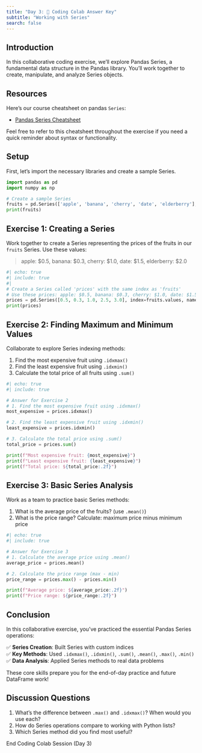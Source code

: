 ```yaml
---
title: "Day 3: 🙌 Coding Colab Answer Key"
subtitle: "Working with Series"
search: false
---
```


## Introduction

In this collaborative coding exercise, we'll explore Pandas Series, a fundamental data structure in the Pandas library. You'll work together to create, manipulate, and analyze Series objects.

## Resources

Here's our course cheatsheet on pandas `Series`:

- [Pandas Series Cheatsheet](../cheatsheets/pandas_series.qmd)

Feel free to refer to this cheatsheet throughout the exercise if you need a quick reminder about syntax or functionality.

## Setup

First, let's import the necessary libraries and create a sample Series.

```python
import pandas as pd
import numpy as np

# Create a sample Series
fruits = pd.Series(['apple', 'banana', 'cherry', 'date', 'elderberry'], name='Fruits')
print(fruits)
```

## Exercise 1: Creating a Series

Work together to create a Series representing the prices of the fruits in our `fruits` Series. Use these values:

> apple: $0.5, banana: $0.3, cherry: $1.0, date: $1.5, elderberry: $2.0


```python
#| echo: true
#| include: true
#| 
# Create a Series called 'prices' with the same index as 'fruits'
# Use these prices: apple: $0.5, banana: $0.3, cherry: $1.0, date: $1.5, elderberry: $2.0
prices = pd.Series([0.5, 0.3, 1.0, 2.5, 3.0], index=fruits.values, name='Prices')
print(prices)
```


## Exercise 2: Finding Maximum and Minimum Values

Collaborate to explore Series indexing methods:

1. Find the most expensive fruit using `.idxmax()`
2. Find the least expensive fruit using `.idxmin()`  
3. Calculate the total price of all fruits using `.sum()`

```python
#| echo: true
#| include: true

# Answer for Exercise 2
# 1. Find the most expensive fruit using .idxmax()
most_expensive = prices.idxmax()

# 2. Find the least expensive fruit using .idxmin()
least_expensive = prices.idxmin()

# 3. Calculate the total price using .sum()
total_price = prices.sum()

print(f"Most expensive fruit: {most_expensive}")
print(f"Least expensive fruit: {least_expensive}")
print(f"Total price: ${total_price:.2f}")
```


## Exercise 3: Basic Series Analysis

Work as a team to practice basic Series methods:

1. What is the average price of the fruits? (use `.mean()`)
2. What is the price range? Calculate: maximum price minus minimum price

```python
#| echo: true
#| include: true

# Answer for Exercise 3
# 1. Calculate the average price using .mean()
average_price = prices.mean()

# 2. Calculate the price range (max - min)
price_range = prices.max() - prices.min()

print(f"Average price: ${average_price:.2f}")
print(f"Price range: ${price_range:.2f}")
```

## Conclusion

In this collaborative exercise, you've practiced the essential Pandas Series operations:

✅ **Series Creation**: Built Series with custom indices  
✅ **Key Methods**: Used `.idxmax()`, `.idxmin()`, `.sum()`, `.mean()`, `.max()`, `.min()`  
✅ **Data Analysis**: Applied Series methods to real data problems  

These core skills prepare you for the end-of-day practice and future DataFrame work!

## Discussion Questions

1. What's the difference between `.max()` and `.idxmax()`? When would you use each?
2. How do Series operations compare to working with Python lists?
3. Which Series method did you find most useful?

::: {.center-text .body-text-xl .teal-text}
End Coding Colab Session (Day 3)
:::


